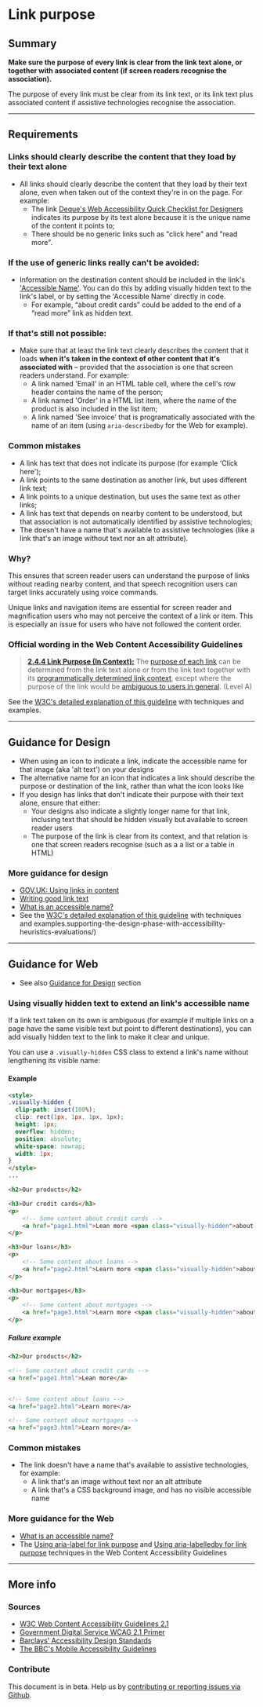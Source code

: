 
# Link purpose

## Summary

**Make sure the purpose of every link is clear from the link text alone, or together with associated content (if screen readers recognise the association).**

The purpose of every link must be clear from its link text, or its link text plus associated content if assistive technologies recognise the association.

---

## Requirements

### Links should clearly describe the content that they load by their text alone

* All links should clearly describe the content that they load by their text alone, even when taken out of the context they're in on the page. For example:
  * The link [Deque's Web Accessibility Quick Checklist for Designers](https://cdn2.hubspot.net/hubfs/153358/Web%20Accessibility%20Quick%20Checklist%20for%20Designers.pdf?utm_referrer=https://www.deque.com/blog/supporting-the-design-phase-with-accessibility-heuristics-evaluations/) indicates its purpose by its text alone because it is the unique name of the content it points to;
  * There should be no generic links such as "click here" and "read more".

### If the use of generic links really can't be avoided:

* Information on the destination content should be included in the link's ['Accessible Name'](/playbook/definitions#accessible-name). You can do this by adding visually hidden text to the link's label, or by setting the 'Accessible Name' directly in code.
    * For example, “about credit cards” could be added to the end of a “read more” link as hidden text.

### If that's still not possible:

* Make sure that at least the link text clearly describes the content that it loads **when it's taken in the context of other content that it's associated with** – provided that the association is one that screen readers understand. For example:
  * A link named 'Email' in an HTML table cell, where the cell's row header contains the name of the person;
  * A link named 'Order' in a HTML list item, where the name of the product is also included in the list item;
  * A link named 'See invoice' that is programatically associated with the name of an item (using `aria-describedby` for the Web for example).

### Common mistakes

* A link has text that does not indicate its purpose (for example 'Click here');
* A link points to the same destination as another link, but uses different link text;
* A link points to a unique destination, but uses the same text as other links;
* A link has text that depends on nearby content to be understood, but that association is not automatically identified by assistive technologies;
* The doesn't have a name that's available to assistive technologies (like a link that's an image without text nor an alt attribute).

### Why?

This ensures that screen reader users can understand the purpose of links without reading nearby content, and that speech recognition users can target links accurately using voice commands.

Unique links and navigation items are essential for screen reader and magnification users who may not perceive the context of a link or item. This is especially an issue for users who have not followed the content order.

### Official wording in the Web Content Accessibility Guidelines

> [**2.4.4 Link Purpose (In Context):**](https://www.w3.org/TR/UNDERSTANDING-WCAG20/navigation-mechanisms-refs.html) The [purpose of each link](https://www.w3.org/TR/UNDERSTANDING-WCAG20/navigation-mechanisms-refs.html#linkpurposedef) can be determined from the link text alone or from the link text together with its [programmatically determined link context](https://www.w3.org/TR/UNDERSTANDING-WCAG20/navigation-mechanisms-refs.html#pdlinkcontextdef), except where the purpose of the link would be [ambiguous to users in general](https://www.w3.org/TR/UNDERSTANDING-WCAG20/navigation-mechanisms-refs.html#ambiguouslinkdef). (Level A)

See the [W3C's detailed explanation of this guideline](https://www.w3.org/TR/UNDERSTANDING-WCAG20/navigation-mechanisms-refs.html) with techniques and examples.

---

## Guidance for Design

* When using an icon to indicate a link, indicate the accessible name for that image (aka 'alt text') on your designs
* The alternative name for an icon that indicates a link should describe the purpose or destination of the link, rather than what the icon looks like
* If you design has links that don't indicate their purpose with their text alone, ensure that either:
  * Your designs also indicate a slightly longer name for that link, inclusing text that should be hidden visually but available to screen reader users
  * The purpose of the link is clear from its context, and that relation is one that screen readers recognise (such as a a list or a table in HTML)

### More guidance for design

* [GOV.UK: Using links in content](https://www.gov.uk/guidance/content-design/links#using-links-in-content)
* [Writing good link text](https://www.nomensa.com/blog/2011/writing-good-link-text)
* [What is an accessible name?](https://www.paciellogroup.com/blog/2017/04/what-is-an-accessible-name/)
* See the [W3C's detailed explanation of this guideline](https://www.w3.org/TR/UNDERSTANDING-WCAG20/navigation-mechanisms-refs.html) with techniques and examples.supporting-the-design-phase-with-accessibility-heuristics-evaluations/)

---

## Guidance for Web

* See also [Guidance for Design](#guidance-for-design) section

### Using visually hidden text to extend an link's accessible name

If a link text taken on its own is ambiguous (for example if multiple links on a page have the same visible text but point to different destinations), you can add visually hidden text to the link to make it clear and unique.

You can use a `.visually-hidden` CSS class to extend a link's name without lengthening its visible name:

#### Example

```html
<style>
.visually-hidden {
  clip-path: inset(100%);
  clip: rect(1px, 1px, 1px, 1px);
  height: 1px;
  overflow: hidden;
  position: absolute;
  white-space: nowrap;
  width: 1px;
}
</style>
...

<h2>Our products</h2>

<h3>Our credit cards</h3>
<p>
    <!-- Some content about credit cards -->
    <a href="page1.html">Lean more <span class="visually-hidden">about our credit cards</span></a>
</p>

<h3>Our loans</h3>
<p>
    <!-- Some content about loans -->
    <a href="page2.html">Learn more <span class="visually-hidden">about our loans</span></a>
</p>

<h3>Our mortgages</h3>
<p>
    <!-- Some content about mortgages -->
    <a href="page3.html">Learn more <span class="visually-hidden">about our mortgages</span></a>
</p>
```

##### Failure example

```html
<h2>Our products</h2>

<!-- Some content about credit cards -->
<a href="page1.html">Lean more</a>


<!-- Some content about loans -->
<a href="page2.html">Learn more</a>

<!-- Some content about mortgages -->
<a href="page3.html">Learn more</a>
```

### Common mistakes

* The link doesn't have a name that's available to assistive technologies, for example:
  * A link that's an image without text nor an alt attribute
  * A link that's a CSS background image, and has no visible accessible name

### More guidance for the Web

* [What is an accessible name?](https://www.paciellogroup.com/blog/2017/04/what-is-an-accessible-name/)
* The [Using aria-label for link purpose](https://www.w3.org/TR/WCAG20-TECHS/ARIA8) and [Using aria-labelledby for link purpose](https://www.w3.org/TR/WCAG20-TECHS/ARIA7) techniques in the Web Content Accessibility Guidelines

---

## More info

### Sources

* [W3C Web Content Accessibility Guidelines 2.1](https://www.w3.org/TR/WCAG21/)
* [Government Digital Service WCAG 2.1 Primer](https://alphagov.github.io/wcag-primer/)
* [Barclays' Accessibility Design Standards](https://home.barclays/who-we-are/our-suppliers/our-requirements-of-external-suppliers/)
* [The BBC's Mobile Accessibility Guidelines](https://www.bbc.co.uk/guidelines/futuremedia/accessibility/mobile/summary)

### Contribute

This document is in beta. Help us by [contributing or reporting issues via Github](https://github.com/web-accessibility-io/web-accessibility.io).
